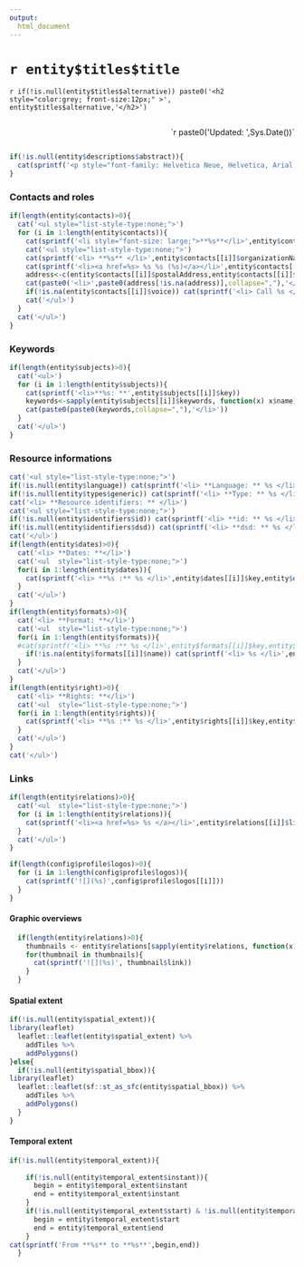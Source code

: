 ```yaml
---
output: 
  html_document
---
```


<div class="row">
<div class ="col-md-8">

<h1>`r entity$titles$title`</h1>
`r if(!is.null(entity$titles$alternative)) paste0('<h2 style="color:grey; front-size:12px;" >', entity$titles$alternative,'</h2>')`
<div>
<p style=float:right;color: grey;"> `r paste0('Updated: ',Sys.Date())`</p>    
<br style="clear:both;" />
</div>

```r
if(!is.null(entity$descriptions$abstract)){
  cat(sprintf('<p style="font-family: Helvetica Neue, Helvetica, Arial, sans-serif; line-height: 1.42;font-size: 14px; color: #333333; background-color: #ddd; margin: 0px 0px 0px 5px; padding: 19px; border: 1px solid #ccc; border-radius:4px;text-align: justify;"> %s </p>',entity$descriptions$abstract))
}
```
  
<h3> Contacts and roles </h3>

```r
if(length(entity$contacts)>0){
  cat('<ul style="list-style-type:none;">')
  for (i in 1:length(entity$contacts)){
    cat(sprintf('<li style="font-size: large;">**%s**</li>',entity$contacts[[i]]$role))
    cat('<ul style="list-style-type:none;">')
    cat(sprintf('<li> **%s** </li>',entity$contacts[[i]]$organizationName))
    cat(sprintf('<li><a href=%s> %s %s (%s)</a></li>',entity$contacts[[i]]$email,entity$contacts[[i]]$lastName,entity$contacts[[i]]$firstName,entity$contacts[[i]]$positionName))
    address<-c(entity$contacts[[i]]$postalAddress,entity$contacts[[i]]$postalCode,entity$contacts[[i]]$city,entity$contacts[[i]]$country) 
    cat(paste0('<li>',paste0(address[!is.na(address)],collapse=","),'</li>'))
    if(!is.na(entity$contacts[[i]]$voice)) cat(sprintf('<li> Call %s </li>',entity$contacts[[i]]$voice)) 
    cat('</ul>')
  }
  cat('</ul>')
}
```

<h3> Keywords </h3>

```r
if(length(entity$subjects)>0){
  cat('<ul>')
  for (i in 1:length(entity$subjects)){
    cat(sprintf('<li>**%s: **',entity$subjects[[i]]$key))
    keywords<-sapply(entity$subjects[[i]]$keywords, function(x) x$name)
    cat(paste0(paste0(keywords,collapse=","),'</li>'))
  }
  cat('</ul>')
}
```

<h3> Resource informations </h3>

```r
cat('<ul style="list-style-type:none;">')
if(!is.null(entity$language)) cat(sprintf('<li> **Language: ** %s </li>',entity$language))
if(!is.null(entity$types$generic)) cat(sprintf('<li> **Type: ** %s </li>',entity$types$generic))
cat('<li> **Resource identifiers: ** </li>')
cat('<ul style="list-style-type:none;">')
if(!is.null(entity$identifiers$id)) cat(sprintf('<li> **id: ** %s </li>',entity$identifiers$id))
if(!is.null(entity$identifiers$dsd)) cat(sprintf('<li> **dsd: ** %s </li>',entity$identifiers$dsd))
cat('</ul>')
if(length(entity$dates)>0){
  cat('<li> **Dates: **</li>')
  cat('<ul  style="list-style-type:none;">')
  for(i in 1:length(entity$dates)){
    cat(sprintf('<li> **%s :** %s </li>',entity$dates[[i]]$key,entity$dates[[i]]$value))
  }
  cat('</ul>')
}
if(length(entity$formats)>0){
  cat('<li> **Format: **</li>')
  cat('<ul  style="list-style-type:none;">')
  for(i in 1:length(entity$formats)){
  #cat(sprintf('<li> **%s :** %s </li>',entity$formats[[i]]$key,entity$formats[[i]]$name))
    if(!is.na(entity$formats[[i]]$name)) cat(sprintf('<li> %s </li>',entity$formats[[i]]$name))
  }
  cat('</ul>')
}
if(length(entity$right)>0){
  cat('<li> **Rights: **</li>')
  cat('<ul  style="list-style-type:none;">')
  for(i in 1:length(entity$rights)){
    cat(sprintf('<li> **%s :** %s </li>',entity$rights[[i]]$key,entity$rights[[i]]$value))
  }
  cat('</ul>')
}
cat('</ul>')
```

<h3> Links </h3>

```r
if(length(entity$relations)>0){
  cat('<ul  style="list-style-type:none;">')
  for (i in 1:length(entity$relations)){
    cat(sprintf('<li><a href=%s> %s </a></li>',entity$relations[[i]]$link,entity$relations[[i]]$name))
  }
  cat('</ul>')
}
```

</div>

<div class ="col-md-4">

```r
if(length(config$profile$logos)>0){
  for (i in 1:length(config$profile$logos)){
    cat(sprintf('![](%s)',config$profile$logos[[i]]))
  }
}
```

<h4> Graphic overviews </h4>

```r
  if(length(entity$relations)>0){
    thumbnails <- entity$relations[sapply(entity$relations, function(x){x$key == "thumbnail"})]
    for(thumbnail in thumbnails){
      cat(sprintf('![](%s)', thumbnail$link))
    }
  }
```

<h4> Spatial extent </h4>

```r
if(!is.null(entity$spatial_extent)){
library(leaflet)
  leaflet::leaflet(entity$spatial_extent) %>%
    addTiles %>% 
    addPolygons()
}else{ 
  if(!is.null(entity$spatial_bbox)){
library(leaflet)
  leaflet::leaflet(sf::st_as_sfc(entity$spatial_bbox)) %>%
    addTiles %>% 
    addPolygons()
  }
}
```

<h4> Temporal extent </h4>

```r
if(!is.null(entity$temporal_extent)){
    
    if(!is.null(entity$temporal_extent$instant)){
      begin = entity$temporal_extent$instant
      end = entity$temporal_extent$instant
    }
    if(!is.null(entity$temporal_extent$start) & !is.null(entity$temporal_extent$end)){
      begin = entity$temporal_extent$start
      end = entity$temporal_extent$end
    }
cat(sprintf('From **%s** to **%s**',begin,end))
  }
```
</div>
</div>

